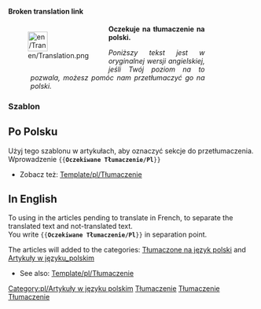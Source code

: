 <noinclude>
'''Broken translation link'''
</noinclude><div style="width: 400px; margin: .5cm 0; clear: left"><div style="float: left">[[File:en/Translation.png|40px|left]]</div>
<div class="plainlinks" style="margin-left: 1.2cm; text-align: justify"><p style="border-bottom: 1px solid #8888aa">'''Oczekuje na tłumaczenie na polski.'''</p>
<p style="font-size: 90%">''Poniższy tekst jest w oryginalnej wersji angielskiej, jeśli Twój poziom na to pozwala, możesz pomóc nam przetłumaczyć go na polski.''</p></div></div>
<includeonly>{{{1|[[Category:pl/Tłumaczone na język polski]]}}}[[Category:pl/Artykuły w języku polskim]]</includeonly><noinclude>

===Szablon===

==Po Polsku==
Użyj tego szablonu w artykułach, aby oznaczyć sekcje do przetłumaczenia.<br/>
Wprowadzenie <code><nowiki>{{</nowiki>'''Oczekiwane Tłumaczenie/Pl'''<nowiki>}}</nowiki></code>

* Zobacz też: [[Template/pl/Tłumaczenie]]

==In English==
To using in the articles pending to translate in French, to separate the translated text and not-translated text.<br/>
You write <code><nowiki>{{</nowiki>'''Oczekiwane Tłumaczenie/Pl'''<nowiki>}}</nowiki></code> in separation point.

The articles will added to the categories: [[Category/pl/Tłumaczone na język polski|Tłumaczone na język polski]] and [[Category/pl/Artykuły w języku polskim|Artykuły w języku_polskim]]

* See also: [[Template/pl/Tłumaczenie]]

[[Category:pl/Szablony|Tłumaczenie]]
[[Category:pl/InfoBox|Tłumaczenie]]
[[Category:pl/Tłumaczenie|Tłumaczenie]]
</noinclude>
